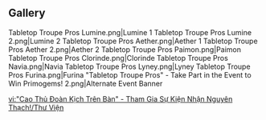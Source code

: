{{Event Tabs||story = no}}
==Gallery==
<gallery>
Tabletop Troupe Pros Lumine.png|Lumine 1
Tabletop Troupe Pros Lumine 2.png|Lumine 2
Tabletop Troupe Pros Aether.png|Aether 1
Tabletop Troupe Pros Aether 2.png|Aether 2
Tabletop Troupe Pros Paimon.png|Paimon
Tabletop Troupe Pros Clorinde.png|Clorinde
Tabletop Troupe Pros Navia.png|Navia
Tabletop Troupe Pros Lyney.png|Lyney
Tabletop Troupe Pros Furina.png|Furina
"Tabletop Troupe Pros" - Take Part in the Event to Win Primogems! 2.png|Alternate Event Banner
</gallery>

[[vi:"Cao Thủ Đoàn Kịch Trên Bàn" - Tham Gia Sự Kiện Nhận Nguyên Thạch!/Thư Viện]]
